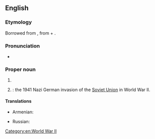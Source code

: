 ==English==

===Etymology===
Borrowed from {{bor|en|it|Barbarossa}}, from {{m|it|barba||beard}} + {{m|it|rossa||red}}.

===Pronunciation===
* {{rhymes|en|əʊsə}}

===Proper noun===
{{wikipedia|Barbarossa (disambiguation)}}
{{en-proper noun}}

# {{n-g|A [[nickname]] of several historical characters.}}
# {{lb|en|historical}} {{w|Operation Barbarossa}}: the 1941 Nazi German invasion of the [[Soviet Union]] in World War II.

====Translations====
{{trans-top|nickname of several historical characters}}
* Armenian: {{t|hy|Շիկամորուս}}
{{trans-mid}}
* Russian: {{t|ru|Барбаро́сса}}
{{trans-bottom}}
[[Category:en:World War II]]